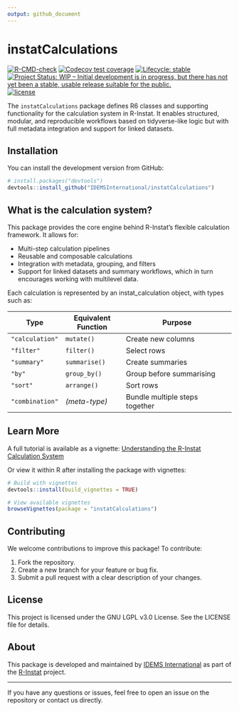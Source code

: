 ```yaml
---
output: github_document
---
```


<!-- README.md is generated from README.Rmd. Please edit that file -->

# instatCalculations

<!-- badges: start -->
[![R-CMD-check](https://github.com/IDEMSInternational/instatCalculations/workflows/R-CMD-check/badge.svg)](https://github.com/IDEMSInternational/instatCalculations/actions)
[![Codecov test coverage](https://codecov.io/gh/IDEMSInternational/instatCalculations/branch/main/graph/badge.svg)](https://app.codecov.io/gh/IDEMSInternational/instatCalculations?branch=main)
[![Lifecycle: stable](https://img.shields.io/badge/lifecycle-stable-green.svg)](https://lifecycle.r-lib.org/articles/stages.html#stable)
[![Project Status: WIP – Initial development is in progress, but there
has not yet been a stable, usable release suitable for the
public.](https://www.repostatus.org/badges/latest/wip.svg)](https://www.repostatus.org/#wip)
[![license](https://img.shields.io/badge/license-LGPL%20(%3E=%203)-lightgrey.svg)](https://www.gnu.org/licenses/lgpl-3.0.en.html)
<!-- badges: end -->

The `instatCalculations` package defines R6 classes and supporting functionality for the calculation system in R-Instat. It enables structured, modular, and reproducible workflows based on tidyverse-like logic but with full metadata integration and support for linked datasets.

## Installation

You can install the development version from GitHub:
```r
# install.packages("devtools")
devtools::install_github("IDEMSInternational/instatCalculations")
```


## What is the calculation system?

This package provides the core engine behind R-Instat’s flexible calculation framework. It allows for:

- Multi-step calculation pipelines
- Reusable and composable calculations
- Integration with metadata, grouping, and filters
- Support for linked datasets and summary workflows, which in turn encourages working with multilevel data.

Each calculation is represented by an instat_calculation object, with types such as:

| Type         | Equivalent Function | Purpose                                |
|--------------|---------------------|----------------------------------------|
| `"calculation"` | `mutate()`           | Create new columns                      |
| `"filter"`     | `filter()`           | Select rows                             |
| `"summary"`    | `summarise()`        | Create summaries                        |
| `"by"`         | `group_by()`         | Group before summarising                |
| `"sort"`       | `arrange()`          | Sort rows                               |
| `"combination"`| *(meta-type)*        | Bundle multiple steps together          |


## Learn More

A full tutorial is available as a vignette: [Understanding the R-Instat Calculation System](https://idemsinternational.github.io/instatCalculations/vignettes/inst/instat_calculation.pdf)

Or view it within R after installing the package with vignettes:

```r
# Build with vignettes
devtools::install(build_vignettes = TRUE)

# View available vignettes
browseVignettes(package = "instatCalculations")
```

## Contributing

We welcome contributions to improve this package! To contribute:
  
1. Fork the repository.
2. Create a new branch for your feature or bug fix.
3. Submit a pull request with a clear description of your changes.

## License

This project is licensed under the GNU LGPL v3.0 License. See the LICENSE file for details.

## About

This package is developed and maintained by [IDEMS International](https://idems.international/) as part of the [R-Instat](https://github.com/IDEMSInternational/R-Instat) project.

---
  
  If you have any questions or issues, feel free to open an issue on the repository or contact us directly.